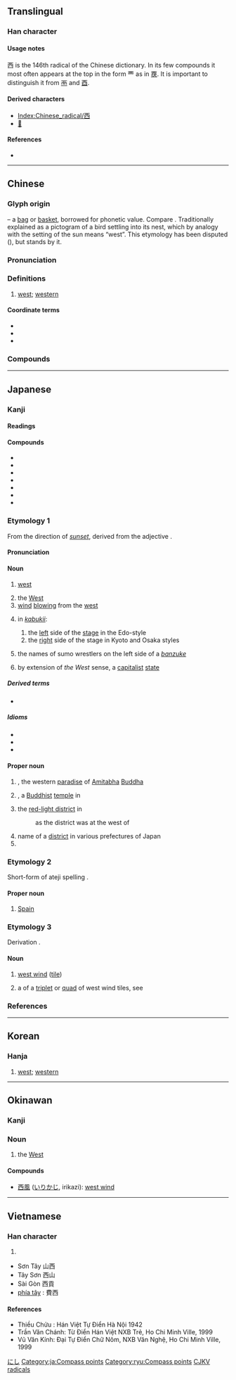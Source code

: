 {{also|四|酉|襾|覀}}
{{character info/new}}
==Translingual==
{{stroke order|type=animate}}

===Han character===
{{Han char|rn=146|rad=西|as=00|sn=6|four=10600|canj=MCW|ids=⿱一𠁤}}

====Usage notes====
西 is the 146th radical of the Chinese dictionary. In its few compounds it most often appears at the top in the form 覀 as in [[覄]]. It is important to distinguish it from [[襾]] and [[酉]].

====Derived characters====
* [[Index:Chinese_radical/西]]
* [[𪎢]]

====References====
* {{Han ref|kx=1128.100|dkj=34763|dj=1595.190|hdz=42805.020|uh=897F|ud=35199|bh=A6E8|bd=42728}}

----

==Chinese==
{{zh-forms|alt=㢴}}

===Glyph origin===
{{Han etyl}}
{{liushu|p}} – a [[bag]] or [[basket]], borrowed for phonetic value. Compare {{och-l|東|bundle > east}}. Traditionally explained as a pictogram of a bird settling into its nest, which by analogy with the setting of the sun means “west”. This etymology has been disputed ({{zh-ref|Sears}}), but {{zh-ref|Sagart (2004)}} stands by it.

===Pronunciation===
{{zh-pron
|m=xī
|ma=y
|c=sai1
|h=pfs=sî
|md=să̤
|mn=sai/se/si
|mn_note=sai - vernacular; se - literary; si - vernacular (limited, e.g. {{l|zh|西瓜}})
|mn-t=sai1/si1
|mn-t_note=sai - literary; si1 - vernacular (for 西瓜)
|w=1xi
|mc=y
|oc=y
|cat=n,a
}}

===Definitions===
{{zh-hanzi}}

# [[west]]; [[western]]

====Coordinate terms====
* {{zh-l|東/东}}
* {{zh-l|南}}
* {{zh-l|北}}

===Compounds===
{{zh-der|西安|西班牙|西半球|西北|西邊|西邊兒|西部|西餐|西點|西方|西非|西風|西鳳酒|西服|西瓜|西紅柿|西葫蘆|西化|西經|西曆|西米|西面|西南|西歐|西人|西薩摩亞|西曬|西施|西式|西天|西頭|西文|西西里|西西里島|西學|西洋|西洋畫|西洋景|西洋參|西藥|西醫|西遊記|西語|西域|西樂|西元|西裝|檳榔西施|巴西|病老歸西|不中不西|沉西|臭東西|東西|抱痛西河|北大西洋|賓西法尼亞|玻利尼西亞|拆穿西洋鏡|拆東牆補西牆|拆西補東|法西斯|新西蘭|三比西河|三西|上西天|不是東西|中西|中西合璧|你東我西|佩西芬|偷東摸西|公西華|公西赤|剪燭西窗|南西廂|各奔東西|各自東西|唐突西施|問東問西|喝西北風|嗑西北風|回西流|壞東西|大西北|大西洋|好東西|安達西德|密西根州|密西根湖|小東西|尤里西斯|山西|山西梆子|山西|山西票號|山西高原|巴西高原|布西縣|平西|廣西|待月西廂|德布西|忽東忽西|扶東倒西|投東摸西|拆東補西|指東打西|指東畫西|指東話西|指東說西|捧心西子|掇東掇西|推東主西|摩西|摩西律法|撒西米|撩東劄西|撩東撾西|文東武西|新澤西州|日東月西|日落西山|日薄西山|晚西|普西尼|朝東暮西|朝西暮東|未辨東西|東三西四|東來西去|東倒西歪|東偷西摸|東兔西烏|東塗西抹|東央西告|東奔西向|東奔西撞|東奔西竄|東奔西走|東奔西跑|東奔西跳|東尋西覓|東差西誤|東張西望|東征西怨|東征西討|東徙西遷|東想西想|東扭西捏|東扯西拽|東扶西倒|東抄西襲|東折西繞|東拉西扯|東拼西湊|東挨西撞|東挪西借|東挪西湊|東掩西遮|東揚西蕩|東搖西擺|東摸西摸|東撈西摸|東撙西節|東支西吾|東歪西倒|東漸西被|東碰西撞|東穿西撞|東翻西倒|東蕩西除|東藏西躲|東衝西突|東西南北|東觀西望|東討西伐|東討西征|東誆西騙|東走西撞|東走西移|東跑西顛|東躲西藏|東躲西跑|東躲西逃|東轉西晃|東逃西竄|東遮西掩|東遷西徙|東鄰西舍|東量西折|東閃西挪|東零西散|東零西落|東飄西蕩|東食西宿|東鱗西爪|東鳴西應|模里西斯|歸西|江西派|江西|江西臘|江西詩派|河西|河西走廊|泰西|淮西|混帳東西|玉東西|甚麼東西|病西施|痛抱西河|瘦西湖|盤尼西林|矬西|科西嘉|移東就西|移東換西|移東補西|突尼西亞|納西族|納西語|紐西蘭|羅德西亞|羅西里尼|老東西|老西兒|聖西門|聖露西亞|聲東擊西|華西|董西廂|蠢東西|裴高累西|西亞|西京|西京賦|西京雜記|西伯|西伯利亞|西冥|西利西亞|西北季風|西北雨|西北風|西北颱|西南夷|西南季風|西印度|西原借款|西后|西周|西哲|西土|西垂|西域記|西堤|西塔琴|西塞羅|西夏|西夕年|西天取經|西太后|西奈半島|西奈協定|西套|西姆孫線|西子|西子捧心|西子顰|西安事變|西安市|西宮|西家|西寧市|西寧毛|西山日薄|西山日迫|西山餓夫|西崑|西崑體|西崽|西嶽|西州之痛|西席|西康省|西廂|西廂記|西廠|西德|西患|西戎|西打|西拉山地|西拉島|西敏宮|西敏寺|西方三聖|西方淨土|西施捧心|西施舌|西施顰眉|西晉|西曆紀元|西曲|西東|西柏林|西楚霸王|西極|西歐聯盟|西歐集團|西歪東倒|西歸|西江|西沙群島|西河|西河之痛|西河大鼓|西河柳|西法|西泠八家|西泠十子|西泠橋|西洋人|西洋劍|西洋史|西洋棋|西洋象棋|西洋鏡|西洛可風|西海|西涼|西湖|西湖佳話|西漢|西潮|西澗|西濱大橋|西燕|西片|西狹頌|西王母|西班|西班牙港|西班牙語|西瓜子兒|西瓜帽|西番果|西番蓮|西畫|西皇|西皮|西皮流水|西眉南臉|西秦|西秦戲|西窗翦燭|西羌|西臺|西臺人|西臺古堡|西臺帝國|西苑|西蒙遜|西藏佛教|西藏地方|西蘭島|西螺鎮|西西|西西佛斯|西調|西諺|西谷椰子|西谷米|西貝流士|西貢|西賓|西迦爾|西遊補|西遼|西那畫派|西郊|西部地方|西部片|西都|西都賦|西鄉隆盛|西鄰|西銘|西門|西門子|西門町|西門豹|西除東蕩|西陵|西陵峽|西陵歌舞|西陸|西階|西雅圖|西頹|西風帶|西風東漸|西風波|西風的話|西魏|西點軍校|說東談西|說東道西|豆腐西施|豫西山地|買東西|迷路東西|道東說西|道西說東|達文西|遼西|遼西走廊|那卡西|關西|陝西梆子|陝西|陶西|隴西行|馬來西亞|駕鶴西歸|麥西|墨西哥|墨西哥城|墨西哥灣}}

{{zh-cat|Beginning|Compass points}}

----

==Japanese==

===Kanji===
{{ja-kanji|grade=2|rs=西00}}

====Readings====
{{ja-readings
|goon=さい
|kanon=せい
|toon=すい
|kun=にし-
|nanori=あき
}}

====Compounds====
{{der-top|Compounds}}
* {{ja-r|西欧|^せいおう|[[Western Europe]]}}
* {{ja-r|西経|せいけい|[[west]] [[longitude]]}}
* {{ja-r|西洋|せいよう|the [[West]], [[western]] [[countries]]}}
* {{ja-r|西暦|せいれき|[[western]] [[calendar]]}}
* {{ja-r|西瓜|すいか|[[watermelon]]}}
* {{ja-r|関西|^かんさい}}
* {{ja-r|東西|とうざい}}
{{der-bottom}}

===Etymology 1===
{{ja-kanjitab|にし|yomi=k}}
From the direction of ''[[sunset]]'', derived from the adjective {{m|ja|往にし|tr=inishi||[[leave|leaving]], [[pass]]ing}}. {{rfv-etymology|ja}}

====Pronunciation====
{{ja-pron|y=k|にし|acc=0|acc_ref=DJR,SMK2}}

====Noun====
{{ja-noun|にし}}

# [[west]] {{gloss|one of the four [[cardinal direction]]s}}
#: {{antonyms|ja|東|tr=higashi}}
# the [[West]]
# [[wind]] [[blow]]ing from the [[west]]
# {{lb|ja|theater|sort=にし}} in ''[[kabuki]]i'':
## the [[left]] side of the [[stage]] in the Edo-style
## the [[right]] side of the stage in Kyoto and Osaka styles
# {{lb|ja|sumo|sort=にし}} the names of sumo wrestlers on the left side of a ''[[banzuke]]''
# by extension of ''the West'' sense, a [[capitalist]] [[state]]
#: {{synonyms|ja|西側|tr=nishigawa}}

=====Derived terms=====
* {{ja-r|西の対|にし の たい}}

=====Idioms=====
{{der-top|Idioms}}
* {{ja-r|西と言うたら東を悟れ|にし と いう たら ひがし を さとれ}}
* {{ja-r|西 向く 侍|にし むく さむらい}}
* {{ja-r|西も東もわからない|にし も ひがし も わからない}} 
{{der-bottom}}
 
====Proper noun====
{{ja-pos|にし|proper}}

# {{lb|ja|Buddhism|sort=にし}} {{synonym of|lang=ja|西方浄土|tr=Saihō Jōdo}}, the western [[paradise]] of [[Amitabha]] [[Buddha]]
# {{lb|ja|Buddhism|sort=にし}} {{short for|lang=ja|西本願寺|tr=Nishi Hongan-ji}}, a [[Buddhist]] [[temple]] in {{w|Kyoto}}
#: {{synonyms|ja|お西|tr=o-Nishi}}
# {{lb|ja|historical|sort=にし}} the [[red-light district]] in {{w|Edo period|Edo-period}} {{w|Shinjuku}}
#: as the district was at the west of {{w|Edo Castle}}
# name of a [[district]] in various prefectures of Japan
# {{surname|lang=ja|sort=にし}}

===Etymology 2===
{{ja-kanjitab|す|yomi=irr}}
Short-form of ateji spelling {{m|ja|西班牙||tr=Supein}}.

====Proper noun====
{{ja-pos|す|proper}}

# [[Spain]]

===Etymology 3===
{{ja-kanjitab|しゃー|yomi=irr|sort=しやあ}}
Derivation {{unknown|sort=しやあ|nocap=1}}.

====Noun====
{{ja-noun|シャー}}

# {{lb|ja|mahjong|sort=しやあ}} [[west wind]] ([[tile]])
# {{lb|ja|mahjong|sort=しやあ}} a {{m|ja|役|tr=yaku||[[hand]]}} of a [[triplet]] or [[quad]] of west wind tiles, see {{ja-l|役牌}}

===References===
<references/>

[[Category:Japanese basic words|にし]]
[[Category:ja:Compass points]]

----

==Korean==

===Hanja===
{{ko-hanja|hangeul=서|eumhun=서녘}}

# [[west]]; [[western]]

----

==Okinawan==
{{attention|ryu}}

===Kanji===
{{head|ryu|kanji|hiragana|いり|romaji|iri|sc=Jpan}}

===Noun===
{{head|ryu|noun|hiragana|いり|romaji|iri}}

# the [[West]]

====Compounds====
{{top2}}
* [[西風]] ([[いりかじ]], irikazi): [[west wind]]
{{bottom}}

[[Category:ryu:Compass points]]

----

==Vietnamese==

===Han character===
{{vi-readings|rs=西00|hanviet=tây, sài}}

# {{defn|lang=vi|sort=西00}}

* Sơn Tây 山西
* Tây Sơn 西山
* Sài Gòn 西貢
* [[phía tây]] : 費西

====References====
* Thiều Chửu : Hán Việt Tự Điển Hà Nội 1942
* Trần Văn Chánh: Từ Điển Hán Việt NXB Trẻ, Ho Chi Minh Ville, 1999
* Vũ Văn Kính: Đại Tự Điển Chữ Nôm, NXB Văn Nghệ, Ho Chi Minh Ville, 1999

[[Category:CJKV radicals|CJKV radicals]]